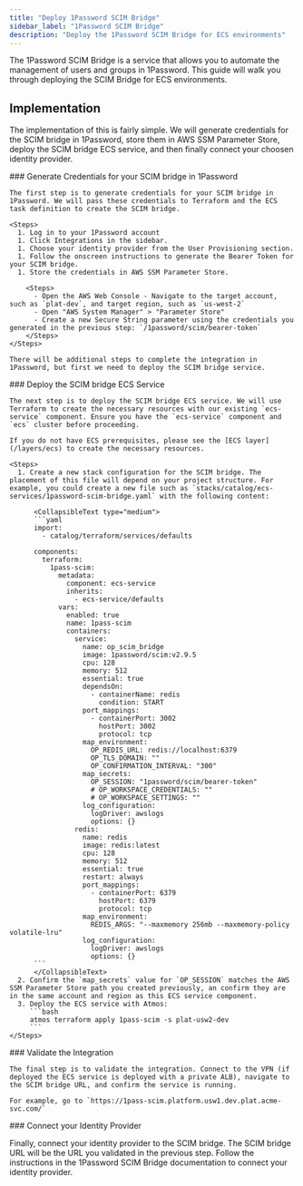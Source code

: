 ```yaml
---
title: "Deploy 1Password SCIM Bridge"
sidebar_label: "1Password SCIM Bridge"
description: "Deploy the 1Password SCIM Bridge for ECS environments"
---
```



<Intro>
  The 1Password SCIM Bridge is a service that allows you to automate the management of users and groups in 1Password. This guide will walk you through deploying the SCIM Bridge for ECS environments.
</Intro>

## Implementation

The implementation of this is fairly simple. We will generate credentials for the SCIM bridge in 1Password, store them in AWS SSM Parameter Store, deploy the SCIM bridge ECS service, and then finally connect your choosen identity provider.

<Steps>
  <Step>
    ### <StepNumber/> Generate Credentials for your SCIM bridge in 1Password

    The first step is to generate credentials for your SCIM bridge in 1Password. We will pass these credentials to Terraform and the ECS task definition to create the SCIM bridge.

    <Steps>
      1. Log in to your 1Password account
      1. Click Integrations in the sidebar.
      1. Choose your identity provider from the User Provisioning section.
      1. Follow the onscreen instructions to generate the Bearer Token for your SCIM bridge.
      1. Store the credentials in AWS SSM Parameter Store.

        <Steps>
          - Open the AWS Web Console - Navigate to the target account, such as `plat-dev`, and target region, such as `us-west-2`
          - Open "AWS System Manager" > "Parameter Store"
          - Create a new Secure String parameter using the credentials you generated in the previous step: `/1password/scim/bearer-token`
        </Steps>
    </Steps>

    There will be additional steps to complete the integration in 1Password, but first we need to deploy the SCIM bridge service.
  </Step>

  <Step>
    ### <StepNumber /> Deploy the SCIM bridge ECS Service

    The next step is to deploy the SCIM bridge ECS service. We will use Terraform to create the necessary resources with our existing `ecs-service` component. Ensure you have the `ecs-service` component and `ecs` cluster before proceeding.

    If you do not have ECS prerequisites, please see the [ECS layer](/layers/ecs) to create the necessary resources.

    <Steps>
      1. Create a new stack configuration for the SCIM bridge. The placement of this file will depend on your project structure. For example, you could create a new file such as `stacks/catalog/ecs-services/1password-scim-bridge.yaml` with the following content:

          <CollapsibleText type="medium">
          ```yaml
          import:
            - catalog/terraform/services/defaults

          components:
            terraform:
              1pass-scim:
                metadata:
                  component: ecs-service
                  inherits:
                    - ecs-service/defaults
                vars:
                  enabled: true
                  name: 1pass-scim
                  containers:
                    service:
                      name: op_scim_bridge
                      image: 1password/scim:v2.9.5
                      cpu: 128
                      memory: 512
                      essential: true
                      dependsOn:
                        - containerName: redis
                          condition: START
                      port_mappings:
                        - containerPort: 3002
                          hostPort: 3002
                          protocol: tcp
                      map_environment:
                        OP_REDIS_URL: redis://localhost:6379
                        OP_TLS_DOMAIN: ""
                        OP_CONFIRMATION_INTERVAL: "300"
                      map_secrets:
                        OP_SESSION: "1password/scim/bearer-token"
                        # OP_WORKSPACE_CREDENTIALS: ""
                        # OP_WORKSPACE_SETTINGS: ""
                      log_configuration:
                        logDriver: awslogs
                        options: {}
                    redis:
                      name: redis
                      image: redis:latest
                      cpu: 128
                      memory: 512
                      essential: true
                      restart: always
                      port_mappings:
                        - containerPort: 6379
                          hostPort: 6379
                          protocol: tcp
                      map_environment:
                        REDIS_ARGS: "--maxmemory 256mb --maxmemory-policy volatile-lru"
                      log_configuration:
                        logDriver: awslogs
                        options: {}
          ```
          </CollapsibleText>
      2. Confirm the `map_secrets` value for `OP_SESSION` matches the AWS SSM Parameter Store path you created previously, an confirm they are in the same account and region as this ECS service component.
      3. Deploy the ECS service with Atmos:
         ```bash
         atmos terraform apply 1pass-scim -s plat-usw2-dev
         ```
    </Steps>
  </Step>

  <Step>
    ### <StepNumber/> Validate the Integration

    The final step is to validate the integration. Connect to the VPN (if deployed the ECS service is deployed with a private ALB), navigate to the SCIM bridge URL, and confirm the service is running.

    For example, go to `https://1pass-scim.platform.usw1.dev.plat.acme-svc.com/`
  </Step>

  <Step>
  ### <StepNumber/> Connect your Identity Provider

  Finally, connect your identity provider to the SCIM bridge. The SCIM bridge URL will be the URL you validated in the previous step. Follow the instructions in the 1Password SCIM Bridge documentation to connect your identity provider.

  </Step>

</Steps>
